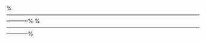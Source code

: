 
%------------------------------------------------------------------------------------------------------------------------%
\begin{slide}{Lists}
\begin{itemize}
\item An R list is an object consisting of an ordered collection of objects known as its components.
\item A list could consist of any combination of numeric vector, a logical value,
a matrix, a complex vector, a character array, a function, and so on.
\item
Here is a simple example of how to make a list:
\begin{verbatim}
> Lst <- list(name="Fred", wife="Mary",
        no.children=3, child.ages=c(4,7,9))
\end{verbatim}
\end{itemize}

\end{slide}



%------------------------------------------------------------------------------------------------------------------------%
\begin{slide}{Lists: Components}
\begin{itemize}
\item Components are always numbered and may always be referred to
as such. \item Thus if Lst is the name of a list with four
components, these may be individually referred to as Lst[[1]],
Lst[[2]], Lst[[3]] and Lst[[4]]. \item If Lst[[4]] is a vector,
then Lst[[4]][1] is its first entry. \item Components of lists may
also be named and can be accessed with an expression of the form
\begin{verbatim}
     > name$component_name
\end{verbatim}
\end{itemize}

{Lists: Names and Indices}

In our simple example:
\begin{itemize}
\item Lst\$name  is the same as  Lst[[1]] and is the string
"Fred",

\item Lst\$wife  is the same as  Lst[[2]]
 and is the string "Mary",

\item Lst\$child.ages[1]is the same as Lst[[4]][1] and is the
number 4.
\end{itemize}
\end{slide}
